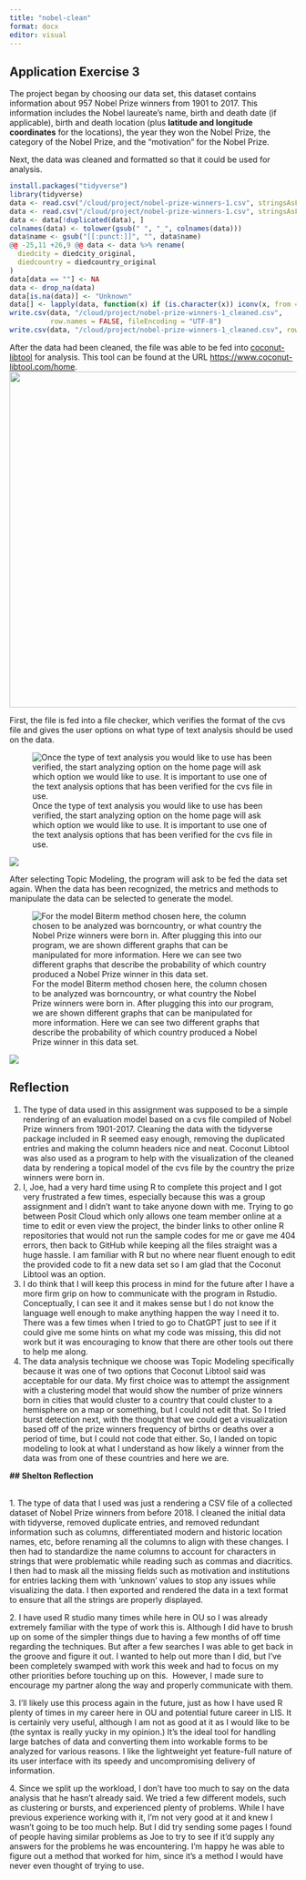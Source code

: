 ---
title: "nobel-clean"
format: docx
editor: visual
---

## Application Exercise 3

The project began by choosing our data set, this dataset contains information about 957 Nobel Prize winners from 1901 to 2017. This information includes the Nobel laureate’s name, birth and death date (if applicable), birth and death location (plus **latitude and longitude coordinates** for the locations), the year they won the Nobel Prize, the category of the Nobel Prize, and the “motivation” for the Nobel Prize.

Next, the data was cleaned and formatted so that it could be used for analysis.

```{r}
install.packages("tidyverse")
library(tidyverse)
data <- read.csv("/cloud/project/nobel-prize-winners-1.csv", stringsAsFactors = FALSE,fileEncoding = "UTF-8")
data <- read.csv("/cloud/project/nobel-prize-winners-1.csv", stringsAsFactors = FALSE, fileEncoding = "UTF-8")
data <- data[!duplicated(data), ]
colnames(data) <- tolower(gsub(" ", "_", colnames(data)))
data$name <- gsub("[[:punct:]]", "", data$name)
@@ -25,11 +26,9 @@ data <- data %>% rename(
  diedcity = diedcity_original,
  diedcountry = diedcountry_original
)
data[data == ""] <- NA
data <- drop_na(data)
data[is.na(data)] <- "Unknown"
data[] <- lapply(data, function(x) if (is.character(x)) iconv(x, from = "UTF-8", to = "ASCII//TRANSLIT") else x)
write.csv(data, "/cloud/project/nobel-prize-winners-1_cleaned.csv",
          row.names = FALSE, fileEncoding = "UTF-8")
write.csv(data, "/cloud/project/nobel-prize-winners-1_cleaned.csv", row.names = FALSE, fileEncoding = "UTF-8")
```

After the data had been cleaned, the file was able to be fed into [coconut-libtool](https://www.coconut-libtool.com/the-app) for analysis. This tool can be found at the URL <https://www.coconut-libtool.com/home>.![](images/Screenshot%202025-03-15%20155952.png){width="590"}

First, the file is fed into a file checker, which verifies the format of the cvs file and gives the user options on what type of text analysis should be used on the data.

![Once the type of text analysis you would like to use has been verified, the start analyzing option on the home page will ask which option we would like to use. It is important to use one of the text analysis options that has been verified for the cvs file in use.](images/clipboard-1242982675.png)

![](images/clipboard-1566724399.png)

After selecting Topic Modeling, the program will ask to be fed the data set again. When the data has been recognized, the metrics and methods to manipulate the data can be selected to generate the model.

![For the model Biterm method chosen here, the column chosen to be analyzed was borncountry, or what country the Nobel Prize winners were born in. After plugging this into our program, we are shown different graphs that can be manipulated for more information. Here we can see two different graphs that describe the probability of which country produced a Nobel Prize winner in this data set.](images/clipboard-1699669049.png)

![](images/clipboard-3096391054.png)

## Reflection

1.  The type of data used in this assignment was supposed to be a simple rendering of an evaluation model based on a cvs file compiled of Nobel Prize winners from 1901-2017. Cleaning the data with the tidyverse package included in R seemed easy enough, removing the duplicated entries and making the column headers nice and neat. Coconut Libtool was also used as a program to help with the visualization of the cleaned data by rendering a topical model of the cvs file by the country the prize winners were born in.
2.  I, Joe, had a very hard time using R to complete this project and I got very frustrated a few times, especially because this was a group assignment and I didn't want to take anyone down with me. Trying to go between Posit Cloud which only allows one team member online at a time to edit or even view the project, the binder links to other online R repositories that would not run the sample codes for me or gave me 404 errors, then back to GitHub while keeping all the files straight was a huge hassle. I am familiar with R but no where near fluent enough to edit the provided code to fit a new data set so I am glad that the Coconut Libtool was an option.
3.  I do think that I will keep this process in mind for the future after I have a more firm grip on how to communicate with the program in Rstudio. Conceptually, I can see it and it makes sense but I do not know the language well enough to make anything happen the way I need it to. There was a few times when I tried to go to ChatGPT just to see if it could give me some hints on what my code was missing, this did not work but it was encouraging to know that there are other tools out there to help me along.
4.  The data analysis technique we choose was Topic Modeling specifically because it was one of two options that Coconut Libtool said was acceptable for our data. My first choice was to attempt the assignment with a clustering model that would show the number of prize winners born in cities that would cluster to a country that could cluster to a hemisphere on a map or something, but I could not edit that. So I tried burst detection next, with the thought that we could get a visualization based off of the prize winners frequency of births or deaths over a period of time, but I could not code that either. So, I landed on topic modeling to look at what I understand as how likely a winner from the data was from one of these countries and here we are.

**\## Shelton Reflection**

\
1. The type of data that I used was just a rendering a CSV file of a collected dataset of Nobel Prize winners from before 2018. I cleaned the initial data with tidyverse, removed duplicate entries, and removed redundant information such as columns, differentiated modern and historic location names, etc, before renaming all the columns to align with these changes. I then had to standardize the name columns to account for characters in strings that were problematic while reading such as commas and diacritics. I then had to mask all the missing fields such as motivation and institutions for entries lacking them with 'unknown' values to stop any issues while visualizing the data. I then exported and rendered the data in a text format to ensure that all the strings are properly displayed.

2\. I have used R studio many times while here in OU so I was already extremely familiar with the type of work this is. Although I did have to brush up on some of the simpler things due to having a few months of off time regarding the techniques. But after a few searches I was able to get back in the groove and figure it out. I wanted to help out more than I did, but I've been completely swamped with work this week and had to focus on my other priorities before touching up on this.  However, I made sure to encourage my partner along the way and properly communicate with them.

3\. I'll likely use this process again in the future, just as how I have used R plenty of times in my career here in OU and potential future career in LIS. It is certainly very useful, although I am not as good at it as I would like to be (the syntax is really yucky in my opinion.) It's the ideal tool for handling large batches of data and converting them into workable forms to be analyzed for various reasons. I like the lightweight yet feature-full nature of its user interface with its speedy and uncompromising delivery of information.

4\. Since we split up the workload, I don't have too much to say on the data analysis that he hasn't already said. We tried a few different models, such as clustering or bursts, and experienced plenty of problems. While I have previous experience working with it, I'm not very good at it and knew I wasn't going to be too much help. But I did try sending some pages I found of people having similar problems as Joe to try to see if it'd supply any answers for the problems he was encountering. I'm happy he was able to figure out a method that worked for him, since it's a method I would have never even thought of trying to use.
